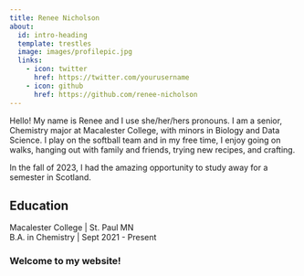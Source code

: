 ```yaml
---
title: Renee Nicholson
about:
  id: intro-heading
  template: trestles
  image: images/profilepic.jpg
  links:
    - icon: twitter
      href: https://twitter.com/yourusername
    - icon: github
      href: https://github.com/renee-nicholson
---
```


:::{#intro-heading}

Hello! My name is Renee and I use she/her/hers pronouns. I am a senior, Chemistry major at Macalester College, with minors in Biology and Data Science. I play on the softball team and in my free time, I enjoy going on walks, hanging out with family and friends, trying new recipes, and crafting.

In the fall of 2023, I had the amazing opportunity to study away for a semester in Scotland.

## Education

Macalester College | St. Paul MN <br>
B.A. in Chemistry | Sept 2021 - Present

:::

### Welcome to my website!


